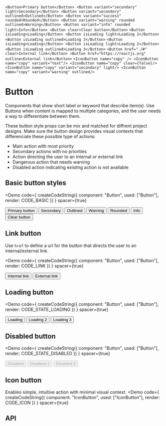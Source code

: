 
`<Button>Primary button</Button>
      <Button variant="secondary" light>Secondary</Button>
      <Button variant="secondary" outlined>Outlined</Button>
      <Button variant="success" rounded>Rounded</Button>
      <Button variant="warning" rounded outlined>Warning</Button>
      <Button variant="info" rounded light>Info</Button>
      <Button clear>Clear button</Button>`
`<Button isLoading>Loading</Button>
      <Button isLoading light>Loading 2</Button>
      <Button isLoading outlined>Loading 3</Button>`
`<Button isLoading>Loading</Button>
      <Button isLoading light>Loading 2</Button>
      <Button isLoading outlined>Loading 3</Button>`
`<Button href="./#" clear>Internal link</Button>
      <Button href="https://reactjs.org" outline>External link</Button>`
`<IconButton name="copy" />
      <IconButton name="copy" variant="text"/>
      <IconButton name="copy" clear={false}/>
      <IconButton name="copy" variant="secondary" light/>
      <IconButton name="copy" variant="warning" outlined/>`

# Button
Components that show short label or keyword that describe item(s).
Use Buttons when content is mapped to multiple categories, and the user needs a way to differentiate between them.

These button style props can be mix and matched for diffrent project designs.
Make sure the button design provides visual contexts that differenciate these possible type of actions:
- Main action with most priority
- Secondary actions with no priorities
- Action directing the user to an internal or external link
- Dangerous action that needs warning
- Disabled action indicating exisitng action is not available

## Basic button styles
<Demo
  code={
    createCodeString({
      component: "Button",
      used: ["Button"],
      render: CODE_BASIC
    })
  }
  spacer={true}
>
  <Button>Primary button</Button>
  <Button variant="secondary" light>Secondary</Button>
  <Button variant="secondary" outlined>Outlined</Button>
  <Button variant="warning" rounded>Warning</Button>
  <Button variant="success" rounded outlined>Rounded</Button>
  <Button variant="info" rounded light>Info</Button>
  <Button clear>Clear button</Button>
</Demo>

## Link button
Use `href` to define a url for the button that directs the user to an internal/external link.

<Demo
  code={
    createCodeString({
      component: "Button",
      used: ["Button"],
      render: CODE_LINK
    })
  }
  spacer={true}
>
  <Button href="./#" clear>Internal link</Button>
  <Button href="https://reactjs.org" outlined>External link</Button>
</Demo>

## Loading button
<Demo
  code={
    createCodeString({
      component: "Button",
      used: ["Button"],
      render: CODE_STATE_LOADING
    })
  }
  spacer={true}
>
  <Button isLoading>Loading</Button>
  <Button isLoading light>Loading 2</Button>
  <Button isLoading outlined>Loading 3</Button>
</Demo>


## Disabled button
<Demo
  code={
    createCodeString({
      component: "Button",
      used: ["Button"],
      render: CODE_STATE_DISABLED
    })
  }
  spacer={true}
>
  <Button disabled>Disabled</Button>
  <Button disabled light>Disabled 2</Button>
  <Button disabled outlined>Disabled 3</Button>
</Demo>

## Icon button
Enables simple, intuitive action with minimal visual context.
<Demo
  code={
    createCodeString({
      component: "IconButton",
      used: ["IconButton"],
      render: CODE_ICON
    })
  }
  spacer={true}
>
  <IconButton name="copy" />
  <IconButton name="copy" variant="text"/>
  <IconButton name="copy" clear={false}/>
  <IconButton name="copy" variant="secondary" light/>
  <IconButton name="copy" variant="warning" outlined/>
</Demo>

## API
<ApiTable header="Button" api={ButtonApi} />
<ApiTable header='Icon button (Omit <ButtonProps, "rounded">)' api={IconButtonApi} />